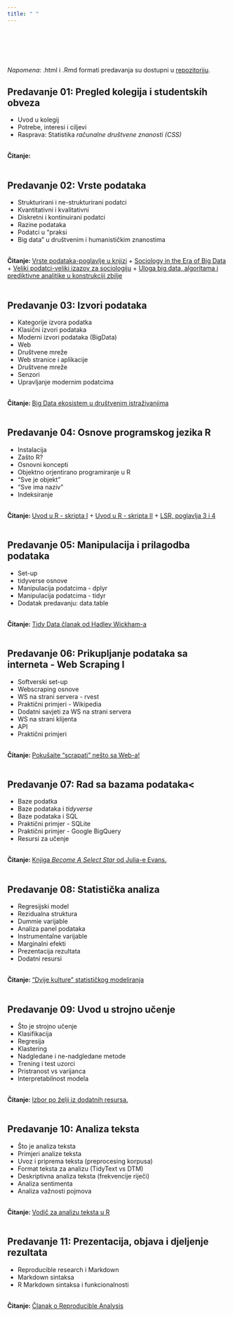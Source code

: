```yaml
---
title: " "
---
```

 
<br>
<br>
<br>
<br>

*Napomena*: .html i .Rmd formati predavanja su dostupni u [repozitoriju](https://github.com/lusiki/WebMultiVar).
<br>

## Predavanje 01: Pregled kolegija i studentskih obveza


- Uvod u kolegij
- Potrebe, interesi i ciljevi
- Rasprava: Statistika *računalne društvene znanosti (CSS)*



<br><b>Čitanje: </b><a href=" "> </a>
<br>
<br>



## Predavanje 02: Vrste podataka

- Strukturirani i ne-strukturirani podatci
- Kvantitativni i kvalitativni
- Diskretni i kontinuirani podatci
- Razine podataka
- Podatci u "praksi
- Big data" u društvenim i humanističkim znanostima


<br><b>Čitanje: </b><a href="/Literatura/Vrste_podataka.pdf">Vrste podataka-poglavlje u knjizi</a> + <a href="/Literatura/Sociology in the Era of Big Data.pdf">Sociology in the Era of Big Data</a> + <a href="/Literatura/VELIKI PODACI – VELIKI IZAZOV ZA SOCIOLOGIJU.pdf">Veliki podatci-veliki izazov za sociologiju</a> + <a href="/Literatura/Msc_mastruko_Kristalna kugla.pdf">Uloga big data, algoritama i prediktivne analitike u konstrukciji zbilje</a>
<br>
<br>

## Predavanje 03: Izvori podataka

- Kategorije izvora podatka
- Klasični izvori podataka
- Moderni izvori podataka (BigData)
- Web
- Društvene mreže
- Web stranice i aplikacije
- Društvene mreže
- Senzori
- Upravljanje modernim podatcima


<br><b>Čitanje: </b><a href="/Literatura/BDSources.pdf">Big Data ekosistem u društvenim istraživanjima</a>
<br>
<br>

## Predavanje 04: Osnove programskog jezika R


- Instalacija
- Zašto R?
- Osnovni koncepti
- Objektno orjentirano programiranje u R
- "Sve je objekt"
- "Sve ima naziv"
- Indeksiranje
 


<br><b>Čitanje: </b><a href="https://www.srce.unizg.hr/files/srce/docs/edu/R/s720_polaznik.pdf">Uvod u R - skripta I</a> + </b><a href="https://cran.r-project.org/doc/contrib/Kasum+Legovic-UvodUr.pdf">Uvod u R - skripta II</a> + </b><a href="https://learningstatisticswithr.com/lsr-0.6.pdf">LSR, poglavlja 3 i 4</a>
<br>
<br>

## Predavanje 05: Manipulacija i prilagodba podataka


- Set-up</li>
- tidyverse osnove</li>
- Manipulacija podatcima - dplyr
- Manipulacija podatcima - tidyr
- Dodatak predavanju: data.table


<br><b>Čitanje: </b><a href="https://vita.had.co.nz/papers/tidy-data.pdf">Tidy Data članak od Hadley Wickham-a</a>
<br>
<br>

## Predavanje 06: Prikupljanje podataka sa interneta - Web Scraping I

- Softverski set-up
- Webscraping osnove
- WS na strani servera - rvest
- Praktični primjeri - Wikipedia
- Dodatni savjeti za WS na strani servera
- WS na strani klijenta
- API
- Praktični primjeri


<br><b>Čitanje: </b><a href="">Pokušajte "scrapati" nešto sa Web-a!</a>
<br>
<br>

## Predavanje 07: Rad sa bazama podataka<


- Baze podatka
- Baze podataka i *tidyverse*
- Baze podataka i SQL
- Praktični primjer - SQLite
- Praktični primjer - Google BigQuery
- Resursi za učenje


<br><b>Čitanje: </b><a href="https://wizardzines.com/zines/sql/">Knjiga *Become A Select Star* od Julia-e Evans.</a>
<br>
<br>


## Predavanje 08: Statistička analiza


- Regresijski model
- Rezidualna struktura
- Dummie varijable
- Analiza panel podataka
- Instrumentalne varijable
- Marginalni efekti
- Prezentacija rezultata
- Dodatni resursi



<br><b>Čitanje: </b><a href="https://projecteuclid.org/download/pdf_1/euclid.ss/1009213726">"Dvije kulture" statističkog modeliranja</a>
<br>
<br>

## Predavanje 09: Uvod u strojno učenje


- Što je strojno učenje
- Klasifikacija
- Regresija
- Klastering
- Nadgledane i ne-nadgledane metode
- Trening i test uzorci
- Pristranost vs varijanca
- Interpretabilnost modela


<br><b>Čitanje: </b><a href="">Izbor po želji iz dodatnih resursa.</a>
<br>
<br>

## Predavanje 10: Analiza teksta


- Što je analiza teksta
- Primjeri analize teksta
- Uvoz i priprema teksta (preprocesing korpusa)
- Format teksta za analizu (TidyText vs DTM)
- Deskriptivna analiza teksta (frekvencije riječi)
- Analiza sentimenta
- Analiza važnosti pojmova


<br><b>Čitanje: </b><a href="http://eprints.lse.ac.uk/86659/1/Benoit_Text%20analysis%20in%20R_2018.pdf">Vodič za analizu teksta u R</a>
<br>
<br>



## Predavanje 11: Prezentacija, objava i djeljenje rezultata

- Reproducible research i Markdown
- Markdown sintaksa
- R Markdown sintaksa i funkcionalnosti


<br><b>Čitanje: </b><a href="https://dukespace.lib.duke.edu/dspace/bitstream/handle/10161/8374/Baumer_R%20Markdown-Integrating%20a%20Reproducible%20Analysis%20Tool%20into%20Introductory%20Statistics.pdf?sequence=1"> Članak o Reproducible Analysis</a>
<br>
<br>
<br>



